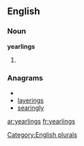 
==English==

===Noun===
'''yearlings'''

# {{plural of|[[yearling]]}}

===Anagrams===
* {{alphagram|aegilnrsy}}
* [[layerings#English|layerings]]
* [[searingly#English|searingly]]

[[Category:English plurals]]

[[ar:yearlings]]
[[fr:yearlings]]